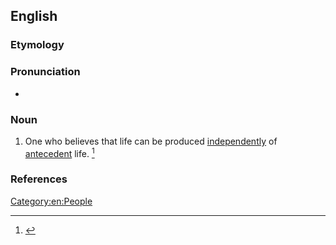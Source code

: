 ==English==

===Etymology===
{{suffix|en|abiogenesis|ist}}

===Pronunciation===
* {{a|US}} {{IPA|en|/ˌeɪ.baiˈɑ.d͡ʒɛ.nəst/}}

===Noun===
{{en-noun}}

# {{lb|en|biology}} One who believes that life can be produced [[independently]] of [[antecedent]] life. {{defdate|Late 19<sup>th</sup> century.}} <ref>{{R:SOED5|page=4}}</ref>

===References===
<references/>

[[Category:en:People]]